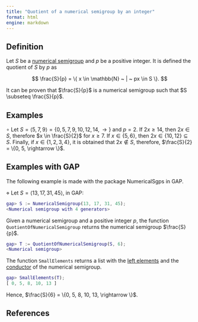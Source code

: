 ```yaml
---
title: "Quotient of a numerical semigroup by an integer"
format: html
engine: markdown
---
```


<!-- Definición de Num. Sem. -->

## Definition

Let $S$ be a [numerical semigroup](../Basic-concepts/Numerical-semigroup.qmd) and $p$ be a positive integer. It is defined the quotient of $S$ by $p$ as

$$
\frac{S}{p} = \{ x \in \mathbb{N} ~ | ~ px \in S \}.
$$

It can be proven that $\frac{S}{p}$ is a numerical semigroup such that $S \subseteq \frac{S}{p}$.

## Examples

$\circ$ Let $S = \langle 5, 7, 9 \rangle = \{0, 5, 7, 9, 10, 12, 14, \rightarrow \}$ and $p = 2$. If $2x \ge 14$, then $2x \in S$, therefore $x \in \frac{S}{2}$ for $x \ge 7$. If $x \in \{5, 6\}$, then $2x \in \{10, 12\} \subseteq S$. Finally, if $x \in \{1, 2, 3, 4\}$, it is obtained that $2x \not \in S$, therefore, $\frac{S}{2} = \{0, 5, \rightarrow \}$.

## Examples with GAP

The following example is made with the package NumericalSgps in GAP.

$\diamond$ Let $S = \langle 13, 17, 31, 45 \rangle$, in GAP:

``` gap
gap> S := NumericalSemigroup(13, 17, 31, 45);
<Numerical semigroup with 4 generators>
```

Given a numerical semigroup and a positive integer $p$, the function `QuotientOfNumericalSemigroup` returns the numerical semigroup $\frac{S}{p}$.

``` gap
gap> T := QuotientOfNumericalSemigroup(S, 6);
<Numerical semigroup>
```

The function `SmallElements` returns a list with the [left elements](../Basic-concepts/Left-elements.qmd) and the [conductor](../Basic-concepts/Conductor.qmd) of the numerical semigroup.

``` gap
gap> SmallElements(T);
[ 0, 5, 8, 10, 13 ]
```

Hence, $\frac{S}{6} = \{0, 5, 8, 10, 13, \rightarrow \}$.

## References

